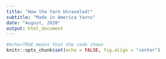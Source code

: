 ```yaml
---
title: "How the Yarn Unraveled!"
subtitle: "Made in America Yarns"
date: "August, 2020"
output: html_document
---
```


```r
#echo=TRUE means that the code shows
knitr::opts_chunk$set(echo = FALSE, fig.align = "center")
```


